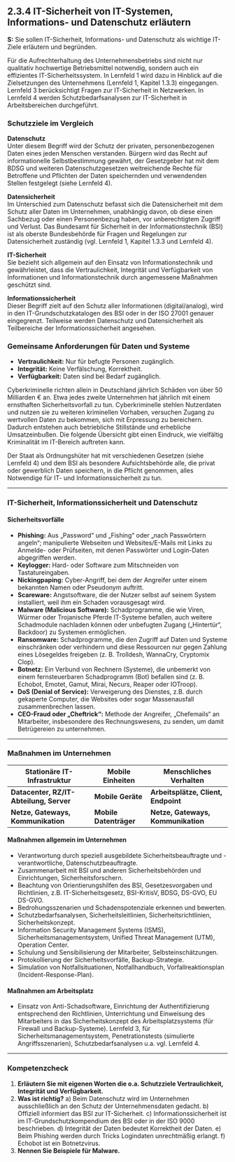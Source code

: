 ## 2.3.4 IT-Sicherheit von IT-Systemen, Informations- und Datenschutz erläutern

**S:** Sie sollen IT-Sicherheit, Informations- und Datenschutz als wichtige IT-Ziele erläutern und begründen.

Für die Aufrechterhaltung des Unternehmensbetriebs sind nicht nur qualitativ hochwertige Betriebsmittel notwendig, sondern auch ein effizientes IT-Sicherheitssystem. In Lernfeld 1 wird dazu in Hinblick auf die Zielsetzungen des Unternehmens (Lernfeld 1, Kapitel 1.3.3) eingegangen. Lernfeld 3 berücksichtigt Fragen zur IT-Sicherheit in Netzwerken. In Lernfeld 4 werden Schutzbedarfsanalysen zur IT-Sicherheit in Arbeitsbereichen durchgeführt.

### Schutzziele im Vergleich

**Datenschutz**  
Unter diesem Begriff wird der Schutz der privaten, personenbezogenen Daten eines jeden Menschen verstanden. Bürgern wird das Recht auf informationelle Selbstbestimmung gewährt, der Gesetzgeber hat mit dem BDSG und weiteren Datenschutzgesetzen weitreichende Rechte für Betroffene und Pflichten der Daten speichernden und verwendenden Stellen festgelegt (siehe Lernfeld 4).

**Datensicherheit**  
Im Unterschied zum Datenschutz befasst sich die Datensicherheit mit dem Schutz aller Daten im Unternehmen, unabhängig davon, ob diese einen Sachbezug oder einen Personenbezug haben, vor unberechtigtem Zugriff und Verlust. Das Bundesamt für Sicherheit in der Informationstechnik (BSI) ist als oberste Bundesbehörde für Fragen und Regelungen zur Datensicherheit zuständig (vgl. Lernfeld 1, Kapitel 1.3.3 und Lernfeld 4).

**IT-Sicherheit**  
Sie bezieht sich allgemein auf den Einsatz von Informationstechnik und gewährleistet, dass die Vertraulichkeit, Integrität und Verfügbarkeit von Informationen und Informationstechnik durch angemessene Maßnahmen geschützt sind.

**Informationssicherheit**  
Dieser Begriff zielt auf den Schutz aller Informationen (digital/analog), wird in den IT-Grundschutzkatalogen des BSI oder in der ISO 27001 genauer eingegrenzt. Teilweise werden Datenschutz und Datensicherheit als Teilbereiche der Informationssicherheit angesehen.

### Gemeinsame Anforderungen für Daten und Systeme

- **Vertraulichkeit:** Nur für befugte Personen zugänglich.
- **Integrität:** Keine Verfälschung, Korrektheit.
- **Verfügbarkeit:** Daten sind bei Bedarf zugänglich.

Cyberkriminelle richten allein in Deutschland jährlich Schäden von über 50 Milliarden € an. Etwa jedes zweite Unternehmen hat jährlich mit einem ernsthaften Sicherheitsvorfall zu tun. Cyberkriminelle stehlen Nutzerdaten und nutzen sie zu weiteren kriminellen Vorhaben, versuchen Zugang zu wertvollen Daten zu bekommen, sich mit Erpressung zu bereichern. Dadurch entstehen auch betriebliche Stillstände und erhebliche Umsatzeinbußen. Die folgende Übersicht gibt einen Eindruck, wie vielfältig Kriminalität im IT-Bereich auftreten kann.

Der Staat als Ordnungshüter hat mit verschiedenen Gesetzen (siehe Lernfeld 4) und dem BSI als besondere Aufsichtsbehörde alle, die privat oder gewerblich Daten speichern, in die Pflicht genommen, alles Notwendige für IT- und Informationssicherheit zu tun.

---

### IT-Sicherheit, Informationssicherheit und Datenschutz

#### Sicherheitsvorfälle

- **Phishing:** Aus „Password“ und „Fishing“ oder „nach Passwörtern angeln“; manipulierte Webseiten und Websites/E-Mails mit Links zu Anmelde- oder Prüfseiten, mit denen Passwörter und Login-Daten abgegriffen werden.
- **Keylogger:** Hard- oder Software zum Mitschneiden von Tastatureingaben.
- **Nickingpaping:** Cyber-Angriff, bei dem der Angreifer unter einem bekannten Namen oder Pseudonym auftritt.
- **Scareware:** Angstsoftware, die der Nutzer selbst auf seinem System installiert, weil ihm ein Schaden vorausgesagt wird.
- **Malware (Malicious Software):** Schadprogramme, die wie Viren, Würmer oder Trojanische Pferde IT-Systeme befallen, auch weitere Schadmodule nachladen können oder unbefugten Zugang („Hintertür“, Backdoor) zu Systemen ermöglichen.
- **Ransomware:** Schadprogramme, die den Zugriff auf Daten und Systeme einschränken oder verhindern und diese Ressourcen nur gegen Zahlung eines Lösegeldes freigeben (z. B. Trolldesh, WannaCry, Cryptomix Clop).
- **Botnetz:** Ein Verbund von Rechnern (Systeme), die unbemerkt von einem fernsteuerbaren Schadprogramm (Bot) befallen sind (z. B. Echobot, Emotet, Gamut, Mirai, Necurs, Reaper oder IOTroop).
- **DoS (Denial of Service):** Verweigerung des Dienstes, z.B. durch gekaperte Computer, die Websites oder sogar Massenausfall zusammenbrechen lassen.
- **CEO-Fraud oder „Cheftrick“:** Methode der Angreifer, „Chefemails“ an Mitarbeiter, insbesondere des Rechnungswesens, zu senden, um damit Betrügereien zu unternehmen.

---

### Maßnahmen im Unternehmen

| Stationäre IT-Infrastruktur             | Mobile Einheiten       | Menschliches Verhalten              |
| --------------------------------------- | ---------------------- | ----------------------------------- |
| **Datacenter, RZ/IT-Abteilung, Server** | **Mobile Geräte**      | **Arbeitsplätze, Client, Endpoint** |
| **Netze, Gateways, Kommunikation**      | **Mobile Datenträger** | **Netze, Gateways, Kommunikation**  |

#### Maßnahmen allgemein im Unternehmen

- Verantwortung durch speziell ausgebildete Sicherheitsbeauftragte und -verantwortliche, Datenschutzbeauftragte.
- Zusammenarbeit mit BSI und anderen Sicherheitsbehörden und Einrichtungen, Sicherheitsforschern.
- Beachtung von Orientierungshilfen des BSI, Gesetzesvorgaben und Richtlinien, z.B. IT-Sicherheitsgesetz, BSI-KritisV, BDSG, DS-GVO, EU DS-GVO.
- Bedrohungsszenarien und Schadenspotenziale erkennen und bewerten.
- Schutzbedarfsanalysen, Sicherheitsleitlinien, Sicherheitsrichtlinien, Sicherheitskonzept.
- Information Security Management Systems (ISMS), Sicherheitsmanagementsystem, Unified Threat Management (UTM), Operation Center.
- Schulung und Sensibilisierung der Mitarbeiter, Selbsteinschätzungen.
- Protokollierung der Sicherheitsvorfälle, Backup-Strategie.
- Simulation von Notfallsituationen, Notfallhandbuch, Vorfallreaktionsplan (Incident-Response-Plan).

#### Maßnahmen am Arbeitsplatz

- Einsatz von Anti-Schadsoftware, Einrichtung der Authentifizierung entsprechend den Richtlinien, Unterrichtung und Einweisung des Mitarbeiters in das Sicherheitskonzept des Arbeitsplatzsystems (für Firewall und Backup-Systeme). Lernfeld 3, für Sicherheitsmanagementsystem, Penetrationstests (simulierte Angriffsszenarien), Schutzbedarfsanalysen u.a. vgl. Lernfeld 4.

---

### Kompetenzcheck

1. **Erläutern Sie mit eigenen Worten die o.a. Schutzziele Vertraulichkeit, Integrität und Verfügbarkeit.**
2. **Was ist richtig?**
   a) Beim Datenschutz wird im Unternehmen ausschließlich an den Schutz der Unternehmensdaten gedacht.
   b) Offiziell informiert das BSI zur IT-Sicherheit.
   c) Informationssicherheit ist im IT-Grundschutzkompendium des BSI oder in der ISO 9000 beschrieben.
   d) Integrität der Daten bedeutet Korrektheit der Daten.
   e) Beim Phishing werden durch Tricks Logindaten unrechtmäßig erlangt.
   f) Echobot ist ein Botnetzvirus.
3. **Nennen Sie Beispiele für Malware.**
